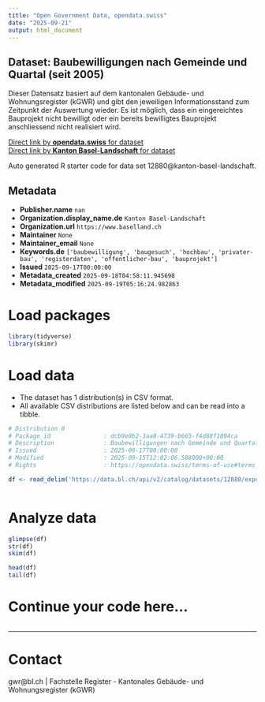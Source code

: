 ```yaml
---
title: "Open Government Data, opendata.swiss"
date: "2025-09-21"
output: html_document
---
```


## Dataset: Baubewilligungen nach Gemeinde und Quartal (seit 2005)

Dieser Datensatz basiert auf dem kantonalen Gebäude- und Wohnungsregister (kGWR) und gibt den jeweiligen Informationsstand zum Zeitpunkt der Auswertung wieder. Es ist möglich, dass ein eingereichtes Bauprojekt nicht bewilligt oder ein bereits bewilligtes Bauprojekt anschliessend nicht realisiert wird.

[Direct link by **opendata.swiss** for dataset](https://opendata.swiss/de/dataset/baubewilligungen-nach-gemeinde-und-quartal-seit-2005)<br>
[Direct link by **Kanton Basel-Landschaft** for dataset](https://data.bl.ch/explore/dataset/12880/)

Auto generated R starter code for data set 12880@kanton-basel-landschaft.

## Metadata

- **Publisher.name** `nan`
- **Organization.display_name.de** `Kanton Basel-Landschaft`
- **Organization.url** `https://www.baselland.ch`
- **Maintainer** `None`
- **Maintainer_email** `None`
- **Keywords.de** `['baubewilligung', 'baugesuch', 'hochbau', 'privater-bau', 'registerdaten', 'offentlicher-bau', 'bauprojekt']`
- **Issued** `2025-09-17T00:00:00`
- **Metadata_created** `2025-09-18T04:58:11.945698`
- **Metadata_modified** `2025-09-19T05:16:24.982863`


# Load packages

```r

library(tidyverse)
library(skimr)

```

# Load data

-   The dataset has 1 distribution(s) in CSV format.
-   All available CSV distributions are listed below and can be read into a tibble.

```r

# Distribution 0
# Package_id               : dcb9e0b2-3aa8-4739-b665-f4d88f1894ca
# Description              : Baubewilligungen nach Gemeinde und Quartal (seit 2005) (csv)
# Issued                   : 2025-09-17T00:00:00
# Modified                 : 2025-09-15T12:02:06.588000+00:00
# Rights                   : https://opendata.swiss/terms-of-use#terms_by

df <- read_delim('https://data.bl.ch/api/v2/catalog/datasets/12880/exports/csv?use_labels=true')



```

# Analyze data

```r

glimpse(df)
str(df)
skim(df)

head(df)
tail(df)

```

# Continue your code here...

```r

```

------------------------------------------------------------------------

# Contact

gwr@bl.ch | Fachstelle Register - Kantonales Gebäude- und Wohnungsregister (kGWR)
